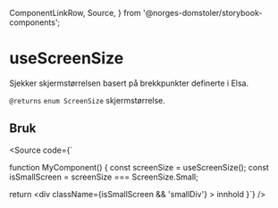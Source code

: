   ComponentLinkRow,
  Source,
} from '@norges-domstoler/storybook-components';

<Meta of={useScreenSizeStories} />

# useScreenSize

<ComponentLinkRow
  docsHref="https://design.domstol.no/987b33f71/p/94d2f2-usescreensize"
  githubHref="https://github.com/domstolene/designsystem/blob/main/packages/dds-components/src/hooks/useScreenSize/useScreenSize.tsx"
/>

Sjekker skjermstørrelsen basert på brekkpunkter definerte i Elsa.

`@returns` `enum ScreenSize` skjermstørrelse.

<Canvas of={useScreenSizeStories.Preview} sourceState="none" />

## Bruk

<Source code={`

function MyComponent() {
const screenSize = useScreenSize();
const isSmallScreen = screenSize === ScreenSize.Small;

return <div className={isSmallScreen && 'smallDiv'} > innhold </div>
}`} />
